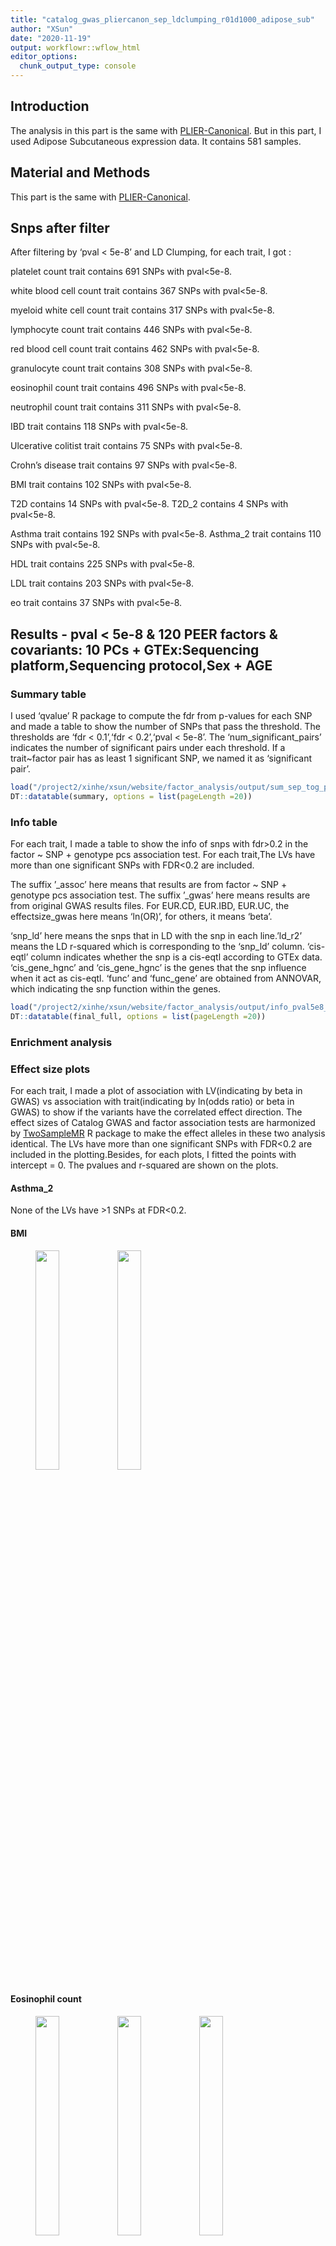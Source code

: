 ```yaml
---
title: "catalog_gwas_pliercanon_sep_ldclumping_r01d1000_adipose_sub"
author: "XSun"
date: "2020-11-19"
output: workflowr::wflow_html
editor_options:
  chunk_output_type: console
---
```



## Introduction

The analysis in this part is the same with [PLIER-Canonical](https://xsun1229.github.io/factor_analysis/catalog_gwas_pliercanon_sep_ldclumping_r01d1000.html). But in this part, I used Adipose Subcutaneous expression data. It contains 581 samples. 


## Material and Methods

This part is the same with [PLIER-Canonical](https://xsun1229.github.io/factor_analysis/catalog_gwas_pliercanon_sep_ldclumping_r01d1000.html).


## Snps after filter

After filtering by 'pval < 5e-8' and LD Clumping, for each trait, I got :

platelet count trait contains 691 SNPs with pval<5e-8. 

white blood cell count trait contains 367 SNPs with pval<5e-8. 

myeloid white cell count trait contains 317 SNPs with pval<5e-8. 

lymphocyte count trait contains 446 SNPs with pval<5e-8. 

red blood cell count trait contains 462 SNPs with pval<5e-8. 

granulocyte count trait contains 308 SNPs with pval<5e-8. 

eosinophil count trait contains 496 SNPs with pval<5e-8. 

neutrophil count trait contains 311 SNPs with pval<5e-8. 

IBD trait contains 118 SNPs with pval<5e-8. 

Ulcerative colitist trait contains 75 SNPs with pval<5e-8. 

Crohn's disease trait contains 97 SNPs with pval<5e-8. 

BMI trait contains 102 SNPs with pval<5e-8. 

T2D contains 14 SNPs with pval<5e-8. T2D_2 contains 4 SNPs with pval<5e-8.

Asthma trait contains 192 SNPs with pval<5e-8. Asthma_2 trait contains 110 SNPs with pval<5e-8.

HDL trait contains 225 SNPs with pval<5e-8.

LDL trait contains 203 SNPs with pval<5e-8.

eo trait contains 37 SNPs with pval<5e-8.


## Results - pval < 5e-8 & 120 PEER factors & covariants: 10 PCs + GTEx:Sequencing platform,Sequencing protocol,Sex + AGE

### Summary table

I used 'qvalue' R package to compute the fdr from p-values for each SNP and made a table to show the number of SNPs that pass the threshold. The thresholds are 'fdr < 0.1','fdr < 0.2','pval < 5e-8'. The 'num_significant_pairs' indicates the number of significant pairs under each threshold. If a trait~factor pair has as least 1 significant SNP, we named it as 'significant pair'. 

```r
load("/project2/xinhe/xsun/website/factor_analysis/output/sum_sep_tog_pval_pliercanon_wgpc_ldcl_d1k_ageco_adp.rdata")
DT::datatable(summary, options = list(pageLength =20))
```


### Info table

For each trait, I made a table to show the info of snps with fdr>0.2 in the factor ~ SNP + genotype pcs association test. For each trait,The LVs have more than one significant SNPs with FDR<0.2 are included. 

The suffix '_assoc' here means that results are from factor ~ SNP + genotype pcs association test. The suffix '_gwas' here means results are from original GWAS results files. For EUR.CD, EUR.IBD, EUR.UC, the effectsize_gwas here means 'ln(OR)', for others, it means 'beta'. 

'snp_ld' here means the snps that in LD with the snp in each line.'ld_r2' means the LD r-squared which is corresponding to the 'snp_ld' column. 'cis-eqtl' column indicates whether the snp is a cis-eqtl according to GTEx data. 'cis_gene_hgnc' and 'cis_gene_hgnc' is the genes that the snp influence when it act as cis-eqtl. 'func' and 'func_gene' are obtained from ANNOVAR, which indicating the snp function within the genes.


```r
load("/project2/xinhe/xsun/website/factor_analysis/output/info_pval5e8_pliercanon_ld_d1k_ageco_adp.rdata")
DT::datatable(final_full, options = list(pageLength =20))
```


### Enrichment analysis




### Effect size plots

For each trait, I made a plot of association with LV(indicating by beta in GWAS) vs association with trait(indicating by ln(odds ratio) or beta in GWAS) to show if the variants have the correlated effect direction. The effect sizes of Catalog GWAS and factor association tests are harmonized by [TwoSampleMR](https://mrcieu.github.io/TwoSampleMR/articles/introduction.html) R package to make the effect alleles in these two analysis identical. The LVs have more than one significant SNPs with FDR<0.2 are included in the plotting.Besides, for each plots, I fitted the points with intercept = 0. The pvalues and r-squared are shown on the plots.

#### Asthma_2

None of the LVs have >1 SNPs at FDR<0.2.

#### BMI 

<figure class="half">
    <img src="https://github.com/xsun1229/factor_analysis/raw/master/output/effectsize_lv78_bmi_pval5e8_pliercanon_d1k_ageco_adp.jpeg" width="30%">
    <img src="https://github.com/xsun1229/factor_analysis/raw/master/output/effectsize_lv100_bmi_pval5e8_pliercanon_d1k_ageco_adp.jpeg" width="30%">
</figure>


#### Eosinophil count 

<figure class="half">
    <img src="https://github.com/xsun1229/factor_analysis/raw/master/output/effectsize_lv48_eo_pval5e8_pliercanon_d1k_ageco_adp.jpeg" width="30%">
    <img src="https://github.com/xsun1229/factor_analysis/raw/master/output/effectsize_lv74_eo_pval5e8_pliercanon_d1k_ageco_adp.jpeg" width="30%">
    <img src="https://github.com/xsun1229/factor_analysis/raw/master/output/effectsize_lv84_eo_pval5e8_pliercanon_d1k_ageco_adp.jpeg" width="30%">
    <img src="https://github.com/xsun1229/factor_analysis/raw/master/output/effectsize_lv121_eo_pval5e8_pliercanon_d1k_ageco_adp.jpeg" width="30%">
</figure>

#### Crohn's disease

<figure class="half">
    <img src="https://github.com/xsun1229/factor_analysis/raw/master/output/effectsize_lv37_EUR.CD_pval5e8_pliercanon_d1k_ageco_adp.jpeg" width="30%">
    <img src="https://github.com/xsun1229/factor_analysis/raw/master/output/effectsize_lv64_EUR.CD_pval5e8_pliercanon_d1k_ageco_adp.jpeg" width="30%">
</figure>

#### IBD

<figure class="half">
    <img src="https://github.com/xsun1229/factor_analysis/raw/master/output/effectsize_lv57_EUR.IBD_pval5e8_pliercanon_d1k_ageco_adp.jpeg" width="30%">
    <img src="https://github.com/xsun1229/factor_analysis/raw/master/output/effectsize_lv71_EUR.IBD_pval5e8_pliercanon_d1k_ageco_adp.jpeg" width="30%">
    <img src="https://github.com/xsun1229/factor_analysis/raw/master/output/effectsize_lv82_EUR.IBD_pval5e8_pliercanon_d1k_ageco_adp.jpeg" width="30%">
</figure>

#### Ulcerative colitist

<figure class="half">
    <img src="https://github.com/xsun1229/factor_analysis/raw/master/output/effectsize_lv29_EUR.UC_pval5e8_pliercanon_d1k_ageco_adp.jpeg" width="30%">
    <img src="https://github.com/xsun1229/factor_analysis/raw/master/output/effectsize_lv44_EUR.UC_pval5e8_pliercanon_d1k_ageco_adp.jpeg" width="30%">
    <img src="https://github.com/xsun1229/factor_analysis/raw/master/output/effectsize_lv57_EUR.UC_pval5e8_pliercanon_d1k_ageco_adp.jpeg" width="30%">
    <img src="https://github.com/xsun1229/factor_analysis/raw/master/output/effectsize_lv82_EUR.UC_pval5e8_pliercanon_d1k_ageco_adp.jpeg" width="30%">
</figure>


#### granulocyte count

<figure class="half">
    <img src="https://github.com/xsun1229/factor_analysis/raw/master/output/effectsize_lv74_gran_pval5e8_pliercanon_d1k_ageco_adp.jpeg" width="30%">
    <img src="https://github.com/xsun1229/factor_analysis/raw/master/output/effectsize_lv94_gran_pval5e8_pliercanon_d1k_ageco_adp.jpeg" width="30%">
</figure>


#### HDL

None of the LVs have >1 SNPs at FDR<0.2.


#### LDL

<figure class="half">
    <img src="https://github.com/xsun1229/factor_analysis/raw/master/output/effectsize_lv35_LDL_pval5e8_pliercanon_d1k_ageco_adp.jpeg" width="30%">
    <img src="https://github.com/xsun1229/factor_analysis/raw/master/output/effectsize_lv94_LDL_pval5e8_pliercanon_d1k_ageco_adp.jpeg" width="30%">
</figure>

#### lymphocyte count

<figure class="half">
    <img src="https://github.com/xsun1229/factor_analysis/raw/master/output/effectsize_lv30_lymph_pval5e8_pliercanon_d1k_ageco_adp.jpeg" width="30%">
    <img src="https://github.com/xsun1229/factor_analysis/raw/master/output/effectsize_lv48_lymph_pval5e8_pliercanon_d1k_ageco_adp.jpeg" width="30%">
    <img src="https://github.com/xsun1229/factor_analysis/raw/master/output/effectsize_lv74_lymph_pval5e8_pliercanon_d1k_ageco_adp.jpeg" width="30%">
    <img src="https://github.com/xsun1229/factor_analysis/raw/master/output/effectsize_lv100_lymph_pval5e8_pliercanon_d1k_ageco_adp.jpeg" width="30%">
    <img src="https://github.com/xsun1229/factor_analysis/raw/master/output/effectsize_lv106_lymph_pval5e8_pliercanon_d1k_ageco_adp.jpeg" width="30%">
</figure>

#### myeloid white cell count

<figure class="half">
    <img src="https://github.com/xsun1229/factor_analysis/raw/master/output/effectsize_lv74_myeloid_wbc_pval5e8_pliercanon_d1k_ageco_adp.jpeg" width="30%">
    <img src="https://github.com/xsun1229/factor_analysis/raw/master/output/effectsize_lv106_myeloid_wbc_pval5e8_pliercanon_d1k_ageco_adp.jpeg" width="30%">
</figure>

#### neutrophil count

<figure class="half">
    <img src="https://github.com/xsun1229/factor_analysis/raw/master/output/effectsize_lv22_neut_pval5e8_pliercanon_d1k_ageco_adp.jpeg" width="30%">
    <img src="https://github.com/xsun1229/factor_analysis/raw/master/output/effectsize_lv45_neut_pval5e8_pliercanon_d1k_ageco_adp.jpeg" width="30%">
    <img src="https://github.com/xsun1229/factor_analysis/raw/master/output/effectsize_lv74_neut_pval5e8_pliercanon_d1k_ageco_adp.jpeg" width="30%">
    <img src="https://github.com/xsun1229/factor_analysis/raw/master/output/effectsize_lv94_neut_pval5e8_pliercanon_d1k_ageco_adp.jpeg" width="30%">
</figure>

#### plt

<figure class="half">
    <img src="https://github.com/xsun1229/factor_analysis/raw/master/output/effectsize_lv56_plt_pval5e8_pliercanon_d1k_ageco_adp.jpeg" width="30%">
    <img src="https://github.com/xsun1229/factor_analysis/raw/master/output/effectsize_lv124_plt_pval5e8_pliercanon_d1k_ageco_adp.jpeg" width="30%">
</figure>

#### rbc

<figure class="half">
    <img src="https://github.com/xsun1229/factor_analysis/raw/master/output/effectsize_lv88_rbc_pval5e8_pliercanon_d1k_ageco_adp.jpeg" width="30%">
    <img src="https://github.com/xsun1229/factor_analysis/raw/master/output/effectsize_lv104_rbc_pval5e8_pliercanon_d1k_ageco_adp.jpeg" width="30%">
</figure>


#### T2D_2

None of the LVs have >1 SNPs at FDR<0.2.

#### T2D

None of the LVs have >1 SNPs at FDR<0.2.

#### asthma

<figure class="half">
    <img src="https://github.com/xsun1229/factor_analysis/raw/master/output/effectsize_lv37_ukb.allasthma_pval5e8_pliercanon_d1k_ageco_adp.jpeg" width="30%">
    <img src="https://github.com/xsun1229/factor_analysis/raw/master/output/effectsize_lv75_ukb.allasthma_pval5e8_pliercanon_d1k_ageco_adp.jpeg" width="30%">
    <img src="https://github.com/xsun1229/factor_analysis/raw/master/output/effectsize_lv78_ukb.allasthma_pval5e8_pliercanon_d1k_ageco_adp.jpeg" width="30%">
</figure>

#### wbc

None of the LVs have >1 SNPs at FDR<0.2.


#### eo

None of the LVs have >1 SNPs at FDR<0.2.


### Effect size plots- more SNPs

For some promising trait-factor pairs , I relaxed the fdr threshold of the SNPs that used to make effect size plots(from 0.2 to 0.3/0.5)


#### Eosinophil count 

<figure class="half">
    <img src="https://github.com/xsun1229/factor_analysis/raw/master/output/effectsize_lv74_eo_pval5e8_pliercanon_d1k_ageco_adp.jpeg" width="30%">
    <img src="https://github.com/xsun1229/factor_analysis/raw/master/output/effectsize_lv74_eo_pval5e8_pliercanon_d1k_ageco_fdr03_adp.jpeg" width="30%">
    <img src="https://github.com/xsun1229/factor_analysis/raw/master/output/effectsize_lv74_eo_pval5e8_pliercanon_d1k_ageco_fdr05_adp.jpeg" width="30%">
</figure>

<figure class="half">
    <img src="https://github.com/xsun1229/factor_analysis/raw/master/output/effectsize_lv84_eo_pval5e8_pliercanon_d1k_ageco_adp.jpeg" width="30%">
    <img src="https://github.com/xsun1229/factor_analysis/raw/master/output/effectsize_lv84_eo_pval5e8_pliercanon_d1k_ageco_fdr03_adp.jpeg" width="30%">
    <img src="https://github.com/xsun1229/factor_analysis/raw/master/output/effectsize_lv84_eo_pval5e8_pliercanon_d1k_ageco_fdr05_adp.jpeg" width="30%">
</figure>

<figure class="half">
    <img src="https://github.com/xsun1229/factor_analysis/raw/master/output/effectsize_lv121_eo_pval5e8_pliercanon_d1k_ageco_adp.jpeg" width="30%">
    <img src="https://github.com/xsun1229/factor_analysis/raw/master/output/effectsize_lv121_eo_pval5e8_pliercanon_d1k_ageco_fdr03_adp.jpeg" width="30%">
    <img src="https://github.com/xsun1229/factor_analysis/raw/master/output/effectsize_lv121_eo_pval5e8_pliercanon_d1k_ageco_fdr05_adp.jpeg" width="30%">
</figure>

#### Ulcerative colitist

<figure class="half">
    <img src="https://github.com/xsun1229/factor_analysis/raw/master/output/effectsize_lv29_EUR.UC_pval5e8_pliercanon_d1k_ageco_adp.jpeg" width="30%">
    <img src="https://github.com/xsun1229/factor_analysis/raw/master/output/effectsize_lv29_EUR.UC_pval5e8_pliercanon_d1k_ageco_fdr03_adp.jpeg" width="30%">
    <img src="https://github.com/xsun1229/factor_analysis/raw/master/output/effectsize_lv29_EUR.UC_pval5e8_pliercanon_d1k_ageco_fdr05_adp.jpeg" width="30%">
</figure>

#### granulocyte count

<figure class="half">
    <img src="https://github.com/xsun1229/factor_analysis/raw/master/output/effectsize_lv74_gran_pval5e8_pliercanon_d1k_ageco_adp.jpeg" width="30%">
    <img src="https://github.com/xsun1229/factor_analysis/raw/master/output/effectsize_lv74_gran_pval5e8_pliercanon_d1k_ageco_fdr03_adp.jpeg" width="30%">
    <img src="https://github.com/xsun1229/factor_analysis/raw/master/output/effectsize_lv74_gran_pval5e8_pliercanon_d1k_ageco_fdr05_adp.jpeg" width="30%">
</figure>


#### LDL

<figure class="half">
    <img src="https://github.com/xsun1229/factor_analysis/raw/master/output/effectsize_lv35_LDL_pval5e8_pliercanon_d1k_ageco_adp.jpeg" width="30%">
    <img src="https://github.com/xsun1229/factor_analysis/raw/master/output/effectsize_lv35_LDL_pval5e8_pliercanon_d1k_ageco_fdr03_adp.jpeg" width="30%">
    <img src="https://github.com/xsun1229/factor_analysis/raw/master/output/effectsize_lv35_LDL_pval5e8_pliercanon_d1k_ageco_fdr05_adp.jpeg" width="30%">
</figure>


#### lymphocyte count

<figure class="half">
    <img src="https://github.com/xsun1229/factor_analysis/raw/master/output/effectsize_lv74_lymph_pval5e8_pliercanon_d1k_ageco_adp.jpeg" width="30%">
    <img src="https://github.com/xsun1229/factor_analysis/raw/master/output/effectsize_lv74_lymph_pval5e8_pliercanon_d1k_ageco_fdr03_adp.jpeg" width="30%">
    <img src="https://github.com/xsun1229/factor_analysis/raw/master/output/effectsize_lv74_lymph_pval5e8_pliercanon_d1k_ageco_fdr05_adp.jpeg" width="30%">
</figure>

#### neutrophil count

<figure class="half">
    <img src="https://github.com/xsun1229/factor_analysis/raw/master/output/effectsize_lv74_neut_pval5e8_pliercanon_d1k_ageco_adp.jpeg" width="30%">
    <img src="https://github.com/xsun1229/factor_analysis/raw/master/output/effectsize_lv74_neut_pval5e8_pliercanon_d1k_ageco_fdr03_adp.jpeg" width="30%">
    <img src="https://github.com/xsun1229/factor_analysis/raw/master/output/effectsize_lv74_neut_pval5e8_pliercanon_d1k_ageco_fdr05_adp.jpeg" width="30%">
</figure>

#### myeloid white cell count

<figure class="half">
    <img src="https://github.com/xsun1229/factor_analysis/raw/master/output/effectsize_lv74_myeloid_wbc_pval5e8_pliercanon_d1k_ageco_adp.jpeg" width="30%">
    <img src="https://github.com/xsun1229/factor_analysis/raw/master/output/effectsize_lv74_myeloid_wbc_pval5e8_pliercanon_d1k_ageco_fdr03_adp.jpeg" width="30%">
    <img src="https://github.com/xsun1229/factor_analysis/raw/master/output/effectsize_lv74_myeloid_wbc_pval5e8_pliercanon_d1k_ageco_fdr05_adp.jpeg" width="30%">
</figure>

#### red blood cell count

<figure class="half">
    <img src="https://github.com/xsun1229/factor_analysis/raw/master/output/effectsize_lv104_rbc_pval5e8_pliercanon_d1k_ageco_adp.jpeg" width="30%">
    <img src="https://github.com/xsun1229/factor_analysis/raw/master/output/effectsize_lv104_rbc_pval5e8_pliercanon_d1k_ageco_fdr03_adp.jpeg" width="30%">
    <img src="https://github.com/xsun1229/factor_analysis/raw/master/output/effectsize_lv104_rbc_pval5e8_pliercanon_d1k_ageco_fdr05_adp.jpeg" width="30%">
</figure>


### Effect size plots - checking the reverse causality

To check if the effect size correlation is due to reverse causality: i.e. trait -> LV (trait causally affect LV), instead of LV -> trait (which is what we like to see). I used all SNPs associated with traits(pval<5E-8). The x-axis is the effects of these SNPs on trait, and y-axis is the effects on LV. 

Some pair show p < 0.05, the result may be driven by the possible causal effect of LV -> trait. To test this, I removed the SNPs that are associated with LVs at FDR < 0.2 and made the plots again.


#### Eosinophil count 

<figure class="half">
    <img src="https://github.com/xsun1229/factor_analysis/raw/master/output/effectsize_lv74_eo_pval5e8_pliercanon_d1k_ageco_reverse_adp.jpeg" width="30%">
</figure>

<figure class="half">
    <img src="https://github.com/xsun1229/factor_analysis/raw/master/output/effectsize_lv74_eo_pval5e8_pliercanon_d1k_ageco_reverse_remove_adp.jpeg" width="30%">
</figure>

<figure class="half">
    <img src="https://github.com/xsun1229/factor_analysis/raw/master/output/effectsize_lv84_eo_pval5e8_pliercanon_d1k_ageco_reverse_adp.jpeg" width="30%">
</figure>

<figure class="half">
    <img src="https://github.com/xsun1229/factor_analysis/raw/master/output/effectsize_lv84_eo_pval5e8_pliercanon_d1k_ageco_reverse_remove_adp.jpeg" width="30%">
</figure>

<figure class="half">
    <img src="https://github.com/xsun1229/factor_analysis/raw/master/output/effectsize_lv121_eo_pval5e8_pliercanon_d1k_ageco_reverse_adp.jpeg" width="30%">
</figure>

<figure class="half">
    <img src="https://github.com/xsun1229/factor_analysis/raw/master/output/effectsize_lv121_eo_pval5e8_pliercanon_d1k_ageco_reverse_remove_adp.jpeg" width="30%">
</figure>

#### Ulcerative colitist

<figure class="half">
    <img src="https://github.com/xsun1229/factor_analysis/raw/master/output/effectsize_lv29_EUR.UC_pval5e8_pliercanon_d1k_ageco_reverse_adp.jpeg" width="30%">
</figure>

<figure class="half">
    <img src="https://github.com/xsun1229/factor_analysis/raw/master/output/effectsize_lv29_EUR.UC_pval5e8_pliercanon_d1k_ageco_reverse_remove_adp.jpeg" width="30%">
</figure>


#### granulocyte count

<figure class="half">
    <img src="https://github.com/xsun1229/factor_analysis/raw/master/output/effectsize_lv74_gran_pval5e8_pliercanon_d1k_ageco_reverse_adp.jpeg" width="30%">
</figure>

<figure class="half">
    <img src="https://github.com/xsun1229/factor_analysis/raw/master/output/effectsize_lv74_gran_pval5e8_pliercanon_d1k_ageco_reverse_remove_adp.jpeg" width="30%">
</figure>


#### LDL

<figure class="half">
    <img src="https://github.com/xsun1229/factor_analysis/raw/master/output/effectsize_lv35_LDL_pval5e8_pliercanon_d1k_ageco_reverse_adp.jpeg" width="30%">
</figure>

<figure class="half">
    <img src="https://github.com/xsun1229/factor_analysis/raw/master/output/effectsize_lv35_LDL_pval5e8_pliercanon_d1k_ageco_reverse_remove_adp.jpeg" width="30%">
</figure>


#### lymphocyte count

<figure class="half">
    <img src="https://github.com/xsun1229/factor_analysis/raw/master/output/effectsize_lv74_lymph_pval5e8_pliercanon_d1k_ageco_reverse_adp.jpeg" width="30%">
</figure>

<figure class="half">
    <img src="https://github.com/xsun1229/factor_analysis/raw/master/output/effectsize_lv74_lymph_pval5e8_pliercanon_d1k_ageco_reverse_remove_adp.jpeg" width="30%">
</figure>


#### neutrophil count

<figure class="half">
    <img src="https://github.com/xsun1229/factor_analysis/raw/master/output/effectsize_lv74_neut_pval5e8_pliercanon_d1k_ageco_reverse_adp.jpeg" width="30%">
</figure>

<figure class="half">
    <img src="https://github.com/xsun1229/factor_analysis/raw/master/output/effectsize_lv74_neut_pval5e8_pliercanon_d1k_ageco_reverse_remove_adp.jpeg" width="30%">
</figure>

#### myeloid white cell count

<figure class="half">
    <img src="https://github.com/xsun1229/factor_analysis/raw/master/output/effectsize_lv74_myeloid_wbc_pval5e8_pliercanon_d1k_ageco_reverse_adp.jpeg" width="30%">
</figure>

<figure class="half">
    <img src="https://github.com/xsun1229/factor_analysis/raw/master/output/effectsize_lv74_myeloid_wbc_pval5e8_pliercanon_d1k_ageco_reverse_remove_adp.jpeg" width="30%">
</figure>

#### red blood cell count


<figure class="half">
    <img src="https://github.com/xsun1229/factor_analysis/raw/master/output/effectsize_lv74_rbc_pval5e8_pliercanon_d1k_ageco_reverse_adp.jpeg" width="30%">
</figure>

<figure class="half">
    <img src="https://github.com/xsun1229/factor_analysis/raw/master/output/effectsize_lv74_rbc_pval5e8_pliercanon_d1k_ageco_reverse_remove_adp.jpeg" width="30%">
</figure>





### QQplots - promising pairs

#### Eosinophil count 

<figure class="half">
    <img src="https://github.com/xsun1229/factor_analysis/raw/master/output/qq_unif_lv74_eo_pliercanon_adp.jpeg" width="30%">
    <img src="https://github.com/xsun1229/factor_analysis/raw/master/output/qq_unif_lv84_eo_pliercanon_adp.jpeg" width="30%">
    <img src="https://github.com/xsun1229/factor_analysis/raw/master/output/qq_unif_lv121_eo_pliercanon_adp.jpeg" width="30%">
</figure>

#### Ulcerative colitist

<figure class="half">
    <img src="https://github.com/xsun1229/factor_analysis/raw/master/output/qq_unif_lv29_EUR.UC_pliercanon_adp.jpeg" width="30%">
</figure>


#### granulocyte count

<figure class="half">
    <img src="https://github.com/xsun1229/factor_analysis/raw/master/output/qq_unif_lv74_gran_pliercanon_adp.jpeg" width="30%">
</figure>

#### LDL

<figure class="half">
    <img src="https://github.com/xsun1229/factor_analysis/raw/master/output/qq_unif_lv35_LDL_pliercanon_adp.jpeg" width="30%">
</figure>


#### lymphocyte count

<figure class="half">
    <img src="https://github.com/xsun1229/factor_analysis/raw/master/output/qq_unif_lv74_lymph_pliercanon_adp.jpeg" width="30%">
</figure>


#### neutrophil count

<figure class="half">
    <img src="https://github.com/xsun1229/factor_analysis/raw/master/output/qq_unif_lv74_neut_pliercanon_adp.jpeg" width="30%">
</figure>

#### myeloid white cell count

<figure class="half">
    <img src="https://github.com/xsun1229/factor_analysis/raw/master/output/qq_unif_lv74_myeloid_wbc_pliercanon_adp.jpeg" width="30%">
</figure>

#### red blood cell count

<figure class="half">
    <img src="https://github.com/xsun1229/factor_analysis/raw/master/output/qq_unif_lv104_rbc_pliercanon_adp.jpeg" width="30%">
</figure>

### Colocalization

The colocalization analysis was performed using the approximate Bayes factor test implemented in the Coloc package. Coloc computes five posterior probabilities (PP0, PP1, PP2, PP3 and PP4), each corresponding to a hypothesis: H0, no association with either trait; H1, association with trait 1 but not with trait 2; H2, association with trait 2 but not with trait 1; H3, association with trait 1 and trait 2, two independent SNPs; H4, association with trait 1 and trait 2, one shared SNP. We ran Coloc with the default parameters and used PP4 to assess evidence of colocalization. We visualized the colocalization of factor - QTLs and GWAS associations using the [LocusCompareR package](https://github.com/boxiangliu/locuscomparer).

Chromosome selection: I first sorted the SNPs by their pvalues from factor association tests, then I selected the first two SNPs and chose their chromosome to do the colocalization test adn visualization. 

#### Eosinophil count 

LV74

```r
load("/project2/xinhe/xsun/website/factor_analysis/output/eo_74_26498530.coloc.results_adp.rdata")
note <- c(NA,"no association with either trait","association with trait 1 but not with trait 2","association with trait 2 but not with trait 1","association with trait 1 and trait 2,two independent SNPs"," association with trait 1 and trait 2, one shared SNP")
pval <- cbind(results$summary,note)
knitr::kable(pval, caption = "pvalues in coloclization")
```

<figure class="half">
    <img src="https://github.com/xsun1229/factor_analysis/raw/master/output/eo_74_26498530.coloc_adp.jpeg" width="80%">
</figure>


```r
load("/project2/xinhe/xsun/website/factor_analysis/output/eo_74_26521207.coloc.results_adp.rdata")
note <- c(NA,"no association with either trait","association with trait 1 but not with trait 2","association with trait 2 but not with trait 1","association with trait 1 and trait 2,two independent SNPs"," association with trait 1 and trait 2, one shared SNP")
pval <- cbind(results$summary,note)
knitr::kable(pval, caption = "pvalues in coloclization")
```

<figure class="half">
    <img src="https://github.com/xsun1229/factor_analysis/raw/master/output/eo_74_26521207.coloc_adp.jpeg" width="80%">
</figure>

```r
load("/project2/xinhe/xsun/website/factor_analysis/output/eo_74_27970706.coloc.results_adp.rdata")
note <- c(NA,"no association with either trait","association with trait 1 but not with trait 2","association with trait 2 but not with trait 1","association with trait 1 and trait 2,two independent SNPs"," association with trait 1 and trait 2, one shared SNP")
pval <- cbind(results$summary,note)
knitr::kable(pval, caption = "pvalues in coloclization")
```

<figure class="half">
    <img src="https://github.com/xsun1229/factor_analysis/raw/master/output/eo_74_27970706.coloc_adp.jpeg" width="80%">
</figure>

```r
load("/project2/xinhe/xsun/website/factor_analysis/output/eo_74_28986516.coloc.results_adp.rdata")
note <- c(NA,"no association with either trait","association with trait 1 but not with trait 2","association with trait 2 but not with trait 1","association with trait 1 and trait 2,two independent SNPs"," association with trait 1 and trait 2, one shared SNP")
pval <- cbind(results$summary,note)
knitr::kable(pval, caption = "pvalues in coloclization")
```

<figure class="half">
    <img src="https://github.com/xsun1229/factor_analysis/raw/master/output/eo_74_28986516.coloc_adp.jpeg" width="80%">
</figure>

```r
load("/project2/xinhe/xsun/website/factor_analysis/output/eo_74_30331468.coloc.results_adp.rdata")
note <- c(NA,"no association with either trait","association with trait 1 but not with trait 2","association with trait 2 but not with trait 1","association with trait 1 and trait 2,two independent SNPs"," association with trait 1 and trait 2, one shared SNP")
pval <- cbind(results$summary,note)
knitr::kable(pval, caption = "pvalues in coloclization")
```

<figure class="half">
    <img src="https://github.com/xsun1229/factor_analysis/raw/master/output/eo_74_30331468.coloc_adp.jpeg" width="80%">
</figure>

lv84

```r
load("/project2/xinhe/xsun/website/factor_analysis/output/eo_84_132280681.coloc.results_adp.rdata")
note <- c(NA,"no association with either trait","association with trait 1 but not with trait 2","association with trait 2 but not with trait 1","association with trait 1 and trait 2,two independent SNPs"," association with trait 1 and trait 2, one shared SNP")
pval <- cbind(results$summary,note)
knitr::kable(pval, caption = "pvalues in coloclization")
```

<figure class="half">
    <img src="https://github.com/xsun1229/factor_analysis/raw/master/output/eo_84_132280681.coloc_adp.jpeg" width="80%">
</figure>

```r
load("/project2/xinhe/xsun/website/factor_analysis/output/eo_84_132395414.coloc.results_adp.rdata")
note <- c(NA,"no association with either trait","association with trait 1 but not with trait 2","association with trait 2 but not with trait 1","association with trait 1 and trait 2,two independent SNPs"," association with trait 1 and trait 2, one shared SNP")
pval <- cbind(results$summary,note)
knitr::kable(pval, caption = "pvalues in coloclization")
```

<figure class="half">
    <img src="https://github.com/xsun1229/factor_analysis/raw/master/output/eo_84_132395414.coloc_adp.jpeg" width="80%">
</figure>


lv121

```r
load("/project2/xinhe/xsun/website/factor_analysis/output/eo_121_233205886.coloc.results_adp.rdata")
note <- c(NA,"no association with either trait","association with trait 1 but not with trait 2","association with trait 2 but not with trait 1","association with trait 1 and trait 2,two independent SNPs"," association with trait 1 and trait 2, one shared SNP")
pval <- cbind(results$summary,note)
knitr::kable(pval, caption = "pvalues in coloclization")
```

<figure class="half">
    <img src="https://github.com/xsun1229/factor_analysis/raw/master/output/eo_121_233205886.coloc_adp.jpeg" width="80%">
</figure>

```r
load("/project2/xinhe/xsun/website/factor_analysis/output/eo_121_23520972.coloc.results_adp.rdata")
note <- c(NA,"no association with either trait","association with trait 1 but not with trait 2","association with trait 2 but not with trait 1","association with trait 1 and trait 2,two independent SNPs"," association with trait 1 and trait 2, one shared SNP")
pval <- cbind(results$summary,note)
knitr::kable(pval, caption = "pvalues in coloclization")
```

<figure class="half">
    <img src="https://github.com/xsun1229/factor_analysis/raw/master/output/eo_121_23520972.coloc_adp.jpeg" width="80%">
</figure>

```r
load("/project2/xinhe/xsun/website/factor_analysis/output/eo_121_96350497.coloc.results_adp.rdata")
note <- c(NA,"no association with either trait","association with trait 1 but not with trait 2","association with trait 2 but not with trait 1","association with trait 1 and trait 2,two independent SNPs"," association with trait 1 and trait 2, one shared SNP")
pval <- cbind(results$summary,note)
knitr::kable(pval, caption = "pvalues in coloclization")
```

<figure class="half">
    <img src="https://github.com/xsun1229/factor_analysis/raw/master/output/eo_121_96350497.coloc_adp.jpeg" width="80%">
</figure>


#### Ulcerative colitist

```r
load("/project2/xinhe/xsun/website/factor_analysis/output/EUR.UC_29_206798727.coloc.results_adp.rdata")
note <- c(NA,"no association with either trait","association with trait 1 but not with trait 2","association with trait 2 but not with trait 1","association with trait 1 and trait 2,two independent SNPs"," association with trait 1 and trait 2, one shared SNP")
pval <- cbind(results$summary,note)
knitr::kable(pval, caption = "pvalues in coloclization")
```

<figure class="half">
    <img src="https://github.com/xsun1229/factor_analysis/raw/master/output/EUR.UC_29_206798727.coloc_adp.jpeg" width="80%">
</figure>

```r
load("/project2/xinhe/xsun/website/factor_analysis/output/EUR.UC_29_32836793.coloc.results_adp.rdata")
note <- c(NA,"no association with either trait","association with trait 1 but not with trait 2","association with trait 2 but not with trait 1","association with trait 1 and trait 2,two independent SNPs"," association with trait 1 and trait 2, one shared SNP")
pval <- cbind(results$summary,note)
knitr::kable(pval, caption = "pvalues in coloclization")
```

<figure class="half">
    <img src="https://github.com/xsun1229/factor_analysis/raw/master/output/EUR.UC_29_32836793.coloc_adp.jpeg" width="80%">
</figure>


#### granulocyte count

lv74

```r
load("/project2/xinhe/xsun/website/factor_analysis/output/gran_74_157050529.coloc.results_adp.rdata")
note <- c(NA,"no association with either trait","association with trait 1 but not with trait 2","association with trait 2 but not with trait 1","association with trait 1 and trait 2,two independent SNPs"," association with trait 1 and trait 2, one shared SNP")
pval <- cbind(results$summary,note)
knitr::kable(pval, caption = "pvalues in coloclization")
```

<figure class="half">
    <img src="https://github.com/xsun1229/factor_analysis/raw/master/output/gran_74_157050529.coloc_adp.jpeg" width="80%">
</figure>

```r
load("/project2/xinhe/xsun/website/factor_analysis/output/gran_74_26463347.coloc.results_adp.rdata")
note <- c(NA,"no association with either trait","association with trait 1 but not with trait 2","association with trait 2 but not with trait 1","association with trait 1 and trait 2,two independent SNPs"," association with trait 1 and trait 2, one shared SNP")
pval <- cbind(results$summary,note)
knitr::kable(pval, caption = "pvalues in coloclization")
```

<figure class="half">
    <img src="https://github.com/xsun1229/factor_analysis/raw/master/output/gran_74_26463347.coloc_adp.jpeg" width="80%">
</figure>


```r
load("/project2/xinhe/xsun/website/factor_analysis/output/gran_74_27873148.coloc.results_adp.rdata")
note <- c(NA,"no association with either trait","association with trait 1 but not with trait 2","association with trait 2 but not with trait 1","association with trait 1 and trait 2,two independent SNPs"," association with trait 1 and trait 2, one shared SNP")
pval <- cbind(results$summary,note)
knitr::kable(pval, caption = "pvalues in coloclization")
```

<figure class="half">
    <img src="https://github.com/xsun1229/factor_analysis/raw/master/output/gran_74_27873148.coloc_adp.jpeg" width="80%">
</figure>



```r
load("/project2/xinhe/xsun/website/factor_analysis/output/gran_74_27873148.coloc.results_adp.rdata")
note <- c(NA,"no association with either trait","association with trait 1 but not with trait 2","association with trait 2 but not with trait 1","association with trait 1 and trait 2,two independent SNPs"," association with trait 1 and trait 2, one shared SNP")
pval <- cbind(results$summary,note)
knitr::kable(pval, caption = "pvalues in coloclization")
```

<figure class="half">
    <img src="https://github.com/xsun1229/factor_analysis/raw/master/output/gran_74_27873148.coloc_adp.jpeg" width="80%">
</figure>

```r
load("/project2/xinhe/xsun/website/factor_analysis/output/gran_74_31276269.coloc.results_adp.rdata")
note <- c(NA,"no association with either trait","association with trait 1 but not with trait 2","association with trait 2 but not with trait 1","association with trait 1 and trait 2,two independent SNPs"," association with trait 1 and trait 2, one shared SNP")
pval <- cbind(results$summary,note)
knitr::kable(pval, caption = "pvalues in coloclization")
```

<figure class="half">
    <img src="https://github.com/xsun1229/factor_analysis/raw/master/output/gran_74_31276269.coloc_adp.jpeg" width="80%">
</figure>

#### LDL

lv35

```r
load("/project2/xinhe/xsun/website/factor_analysis/output/LDL_35_20816003.coloc.results_adp.rdata")
note <- c(NA,"no association with either trait","association with trait 1 but not with trait 2","association with trait 2 but not with trait 1","association with trait 1 and trait 2,two independent SNPs"," association with trait 1 and trait 2, one shared SNP")
pval <- cbind(results$summary,note)
knitr::kable(pval, caption = "pvalues in coloclization")
```

<figure class="half">
    <img src="https://github.com/xsun1229/factor_analysis/raw/master/output/LDL_35_20816003.coloc_adp.jpeg" width="80%">
</figure>

```r
load("/project2/xinhe/xsun/website/factor_analysis/output/LDL_35_45149969.coloc.results_adp.rdata")
note <- c(NA,"no association with either trait","association with trait 1 but not with trait 2","association with trait 2 but not with trait 1","association with trait 1 and trait 2,two independent SNPs"," association with trait 1 and trait 2, one shared SNP")
pval <- cbind(results$summary,note)
knitr::kable(pval, caption = "pvalues in coloclization")
```

<figure class="half">
    <img src="https://github.com/xsun1229/factor_analysis/raw/master/output/LDL_35_45149969.coloc_adp.jpeg" width="80%">
</figure>


#### lymphocyte count

lv74

```r
load("/project2/xinhe/xsun/website/factor_analysis/output/lymph_74_26463347.coloc.results_adp.rdata")
note <- c(NA,"no association with either trait","association with trait 1 but not with trait 2","association with trait 2 but not with trait 1","association with trait 1 and trait 2,two independent SNPs"," association with trait 1 and trait 2, one shared SNP")
pval <- cbind(results$summary,note)
knitr::kable(pval, caption = "pvalues in coloclization")
```

<figure class="half">
    <img src="https://github.com/xsun1229/factor_analysis/raw/master/output/lymph_74_26463347.coloc_adp.jpeg" width="80%">
</figure>

```r
load("/project2/xinhe/xsun/website/factor_analysis/output/lymph_74_27873148.coloc.results_adp.rdata")
note <- c(NA,"no association with either trait","association with trait 1 but not with trait 2","association with trait 2 but not with trait 1","association with trait 1 and trait 2,two independent SNPs"," association with trait 1 and trait 2, one shared SNP")
pval <- cbind(results$summary,note)
knitr::kable(pval, caption = "pvalues in coloclization")
```

<figure class="half">
    <img src="https://github.com/xsun1229/factor_analysis/raw/master/output/lymph_74_27873148.coloc_adp.jpeg" width="80%">
</figure>

```r
load("/project2/xinhe/xsun/website/factor_analysis/output/lymph_74_28894720.coloc.results_adp.rdata")
note <- c(NA,"no association with either trait","association with trait 1 but not with trait 2","association with trait 2 but not with trait 1","association with trait 1 and trait 2,two independent SNPs"," association with trait 1 and trait 2, one shared SNP")
pval <- cbind(results$summary,note)
knitr::kable(pval, caption = "pvalues in coloclization")
```

<figure class="half">
    <img src="https://github.com/xsun1229/factor_analysis/raw/master/output/lymph_74_28894720.coloc_adp.jpeg" width="80%">
</figure>


```r
load("/project2/xinhe/xsun/website/factor_analysis/output/lymph_74_30331468.coloc.results_adp.rdata")
note <- c(NA,"no association with either trait","association with trait 1 but not with trait 2","association with trait 2 but not with trait 1","association with trait 1 and trait 2,two independent SNPs"," association with trait 1 and trait 2, one shared SNP")
pval <- cbind(results$summary,note)
knitr::kable(pval, caption = "pvalues in coloclization")
```

<figure class="half">
    <img src="https://github.com/xsun1229/factor_analysis/raw/master/output/lymph_74_30331468.coloc_adp.jpeg" width="80%">
</figure>

#### neutrophil count

```r
load("/project2/xinhe/xsun/website/factor_analysis/output/neut_74_157050529.coloc.results_adp.rdata")
note <- c(NA,"no association with either trait","association with trait 1 but not with trait 2","association with trait 2 but not with trait 1","association with trait 1 and trait 2,two independent SNPs"," association with trait 1 and trait 2, one shared SNP")
pval <- cbind(results$summary,note)
knitr::kable(pval, caption = "pvalues in coloclization")
```

<figure class="half">
    <img src="https://github.com/xsun1229/factor_analysis/raw/master/output/neut_74_157050529.coloc_adp.jpeg" width="80%">
</figure>

```r
load("/project2/xinhe/xsun/website/factor_analysis/output/neut_74_26463347.coloc.results_adp.rdata")
note <- c(NA,"no association with either trait","association with trait 1 but not with trait 2","association with trait 2 but not with trait 1","association with trait 1 and trait 2,two independent SNPs"," association with trait 1 and trait 2, one shared SNP")
pval <- cbind(results$summary,note)
knitr::kable(pval, caption = "pvalues in coloclization")
```

<figure class="half">
    <img src="https://github.com/xsun1229/factor_analysis/raw/master/output/neut_74_26463347.coloc_adp.jpeg" width="80%">
</figure>

```r
load("/project2/xinhe/xsun/website/factor_analysis/output/neut_74_27873148.coloc.results_adp.rdata")
note <- c(NA,"no association with either trait","association with trait 1 but not with trait 2","association with trait 2 but not with trait 1","association with trait 1 and trait 2,two independent SNPs"," association with trait 1 and trait 2, one shared SNP")
pval <- cbind(results$summary,note)
knitr::kable(pval, caption = "pvalues in coloclization")
```

<figure class="half">
    <img src="https://github.com/xsun1229/factor_analysis/raw/master/output/neut_74_27873148.coloc_adp.jpeg" width="80%">
</figure>

```r
load("/project2/xinhe/xsun/website/factor_analysis/output/neut_74_28894720.coloc.results_adp.rdata")
note <- c(NA,"no association with either trait","association with trait 1 but not with trait 2","association with trait 2 but not with trait 1","association with trait 1 and trait 2,two independent SNPs"," association with trait 1 and trait 2, one shared SNP")
pval <- cbind(results$summary,note)
knitr::kable(pval, caption = "pvalues in coloclization")
```

<figure class="half">
    <img src="https://github.com/xsun1229/factor_analysis/raw/master/output/neut_74_28894720.coloc_adp.jpeg" width="80%">
</figure>

```r
load("/project2/xinhe/xsun/website/factor_analysis/output/neut_74_31276269.coloc.results_adp.rdata")
note <- c(NA,"no association with either trait","association with trait 1 but not with trait 2","association with trait 2 but not with trait 1","association with trait 1 and trait 2,two independent SNPs"," association with trait 1 and trait 2, one shared SNP")
pval <- cbind(results$summary,note)
knitr::kable(pval, caption = "pvalues in coloclization")
```

<figure class="half">
    <img src="https://github.com/xsun1229/factor_analysis/raw/master/output/neut_74_31276269.coloc_adp.jpeg" width="80%">
</figure>

#### myeloid white cell count

```r
load("/project2/xinhe/xsun/website/factor_analysis/output/myeloid_wbc_74_157050529.coloc.results_adp.rdata")
note <- c(NA,"no association with either trait","association with trait 1 but not with trait 2","association with trait 2 but not with trait 1","association with trait 1 and trait 2,two independent SNPs"," association with trait 1 and trait 2, one shared SNP")
pval <- cbind(results$summary,note)
knitr::kable(pval, caption = "pvalues in coloclization")
```

<figure class="half">
    <img src="https://github.com/xsun1229/factor_analysis/raw/master/output/myeloid_wbc_74_157050529.coloc_adp.jpeg" width="80%">
</figure>

```r
load("/project2/xinhe/xsun/website/factor_analysis/output/myeloid_wbc_74_26463347.coloc.results_adp.rdata")
note <- c(NA,"no association with either trait","association with trait 1 but not with trait 2","association with trait 2 but not with trait 1","association with trait 1 and trait 2,two independent SNPs"," association with trait 1 and trait 2, one shared SNP")
pval <- cbind(results$summary,note)
knitr::kable(pval, caption = "pvalues in coloclization")
```

<figure class="half">
    <img src="https://github.com/xsun1229/factor_analysis/raw/master/output/myeloid_wbc_74_26463347.coloc_adp.jpeg" width="80%">
</figure>

```r
load("/project2/xinhe/xsun/website/factor_analysis/output/myeloid_wbc_74_27873148.coloc.results_adp.rdata")
note <- c(NA,"no association with either trait","association with trait 1 but not with trait 2","association with trait 2 but not with trait 1","association with trait 1 and trait 2,two independent SNPs"," association with trait 1 and trait 2, one shared SNP")
pval <- cbind(results$summary,note)
knitr::kable(pval, caption = "pvalues in coloclization")
```

<figure class="half">
    <img src="https://github.com/xsun1229/factor_analysis/raw/master/output/myeloid_wbc_74_27873148.coloc_adp.jpeg" width="80%">
</figure>

```r
load("/project2/xinhe/xsun/website/factor_analysis/output/myeloid_wbc_74_28894720.coloc.results_adp.rdata")
note <- c(NA,"no association with either trait","association with trait 1 but not with trait 2","association with trait 2 but not with trait 1","association with trait 1 and trait 2,two independent SNPs"," association with trait 1 and trait 2, one shared SNP")
pval <- cbind(results$summary,note)
knitr::kable(pval, caption = "pvalues in coloclization")
```

<figure class="half">
    <img src="https://github.com/xsun1229/factor_analysis/raw/master/output/myeloid_wbc_74_28894720.coloc_adp.jpeg" width="80%">
</figure>

```r
load("/project2/xinhe/xsun/website/factor_analysis/output/myeloid_wbc_74_30331468.coloc.results_adp.rdata")
note <- c(NA,"no association with either trait","association with trait 1 but not with trait 2","association with trait 2 but not with trait 1","association with trait 1 and trait 2,two independent SNPs"," association with trait 1 and trait 2, one shared SNP")
pval <- cbind(results$summary,note)
knitr::kable(pval, caption = "pvalues in coloclization")
```

<figure class="half">
    <img src="https://github.com/xsun1229/factor_analysis/raw/master/output/myeloid_wbc_74_30331468.coloc_adp.jpeg" width="80%">
</figure>

```r
load("/project2/xinhe/xsun/website/factor_analysis/output/myeloid_wbc_74_5280229.coloc.results_adp.rdata")
note <- c(NA,"no association with either trait","association with trait 1 but not with trait 2","association with trait 2 but not with trait 1","association with trait 1 and trait 2,two independent SNPs"," association with trait 1 and trait 2, one shared SNP")
pval <- cbind(results$summary,note)
knitr::kable(pval, caption = "pvalues in coloclization")
```

<figure class="half">
    <img src="https://github.com/xsun1229/factor_analysis/raw/master/output/myeloid_wbc_74_5280229.coloc_adp.jpeg" width="80%">
</figure>



#### red blood cell count

```r
load("/project2/xinhe/xsun/website/factor_analysis/output/rbc_104_31149298.coloc.results_adp.rdata")
note <- c(NA,"no association with either trait","association with trait 1 but not with trait 2","association with trait 2 but not with trait 1","association with trait 1 and trait 2,two independent SNPs"," association with trait 1 and trait 2, one shared SNP")
pval <- cbind(results$summary,note)
knitr::kable(pval, caption = "pvalues in coloclization")
```

<figure class="half">
    <img src="https://github.com/xsun1229/factor_analysis/raw/master/output/rbc_104_31149298.coloc_adp.jpeg" width="80%">
</figure>

```r
load("/project2/xinhe/xsun/website/factor_analysis/output/rbc_104_47092874.coloc.results_adp.rdata")
note <- c(NA,"no association with either trait","association with trait 1 but not with trait 2","association with trait 2 but not with trait 1","association with trait 1 and trait 2,two independent SNPs"," association with trait 1 and trait 2, one shared SNP")
pval <- cbind(results$summary,note)
knitr::kable(pval, caption = "pvalues in coloclization")
```

<figure class="half">
    <img src="https://github.com/xsun1229/factor_analysis/raw/master/output/rbc_104_47092874.coloc_adp.jpeg" width="80%">
</figure>



